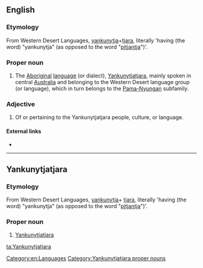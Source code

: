 ==English==
{{wikipedia}}

===Etymology===
From Western Desert Languages, [[yankunytja]]+[[tjara]], literally 'having (the word) "yankunytja" (as opposed to the word "[[pitjantja]]")'.

===Proper noun===
{{en-proper noun}}

# The [[Aboriginal]] [[language]] (or dialect), [[#Yankunytjatjara|Yankunytjatjara]], mainly spoken in central [[Australia]] and belonging to the Western Desert language group (or language), which in turn belongs to the [[Pama-Nyungan]] subfamily.

===Adjective===
{{en-adj|-}}

# Of or pertaining to the Yankunytjatjara people, culture, or language.

====External links====
* {{ethnologue|code=kdd}}

[[Category:en:Languages]]

----

==Yankunytjatjara==

===Etymology===
From Western Desert Languages, [[yankunytja]]+ [[tjara]], literally 'having (the word) "yankunytja" (as opposed to the word "[[pitjantja]]")'.

===Proper noun===
{{head|kdd|proper nouns}}

# [[#English|Yankunytjatjara]]

[[Category:Yankunytjatjara proper nouns]]

[[ta:Yankunytjatjara]]